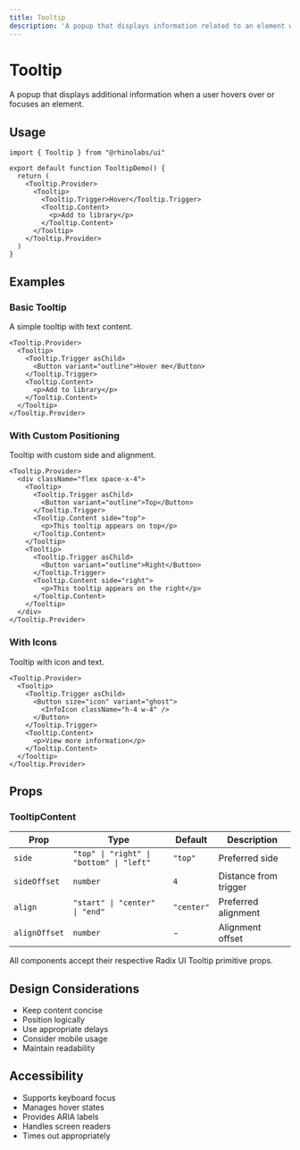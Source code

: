 ```yaml
---
title: Tooltip
description: 'A popup that displays information related to an element when the element receives keyboard focus or the mouse hovers over it.'
---
```


# Tooltip

A popup that displays additional information when a user hovers over or focuses an element.

## Usage

```tsx
import { Tooltip } from "@rhinolabs/ui"

export default function TooltipDemo() {
  return (
    <Tooltip.Provider>
      <Tooltip>
        <Tooltip.Trigger>Hover</Tooltip.Trigger>
        <Tooltip.Content>
          <p>Add to library</p>
        </Tooltip.Content>
      </Tooltip>
    </Tooltip.Provider>
  )
}
```

## Examples

### Basic Tooltip

A simple tooltip with text content.

```tsx
<Tooltip.Provider>
  <Tooltip>
    <Tooltip.Trigger asChild>
      <Button variant="outline">Hover me</Button>
    </Tooltip.Trigger>
    <Tooltip.Content>
      <p>Add to library</p>
    </Tooltip.Content>
  </Tooltip>
</Tooltip.Provider>
```

### With Custom Positioning

Tooltip with custom side and alignment.

```tsx
<Tooltip.Provider>
  <div className="flex space-x-4">
    <Tooltip>
      <Tooltip.Trigger asChild>
        <Button variant="outline">Top</Button>
      </Tooltip.Trigger>
      <Tooltip.Content side="top">
        <p>This tooltip appears on top</p>
      </Tooltip.Content>
    </Tooltip>
    <Tooltip>
      <Tooltip.Trigger asChild>
        <Button variant="outline">Right</Button>
      </Tooltip.Trigger>
      <Tooltip.Content side="right">
        <p>This tooltip appears on the right</p>
      </Tooltip.Content>
    </Tooltip>
  </div>
</Tooltip.Provider>
```

### With Icons

Tooltip with icon and text.

```tsx
<Tooltip.Provider>
  <Tooltip>
    <Tooltip.Trigger asChild>
      <Button size="icon" variant="ghost">
        <InfoIcon className="h-4 w-4" />
      </Button>
    </Tooltip.Trigger>
    <Tooltip.Content>
      <p>View more information</p>
    </Tooltip.Content>
  </Tooltip>
</Tooltip.Provider>
```

## Props

### TooltipContent

| Prop | Type | Default | Description |
|------|------|---------|-------------|
| `side` | `"top" \| "right" \| "bottom" \| "left"` | `"top"` | Preferred side |
| `sideOffset` | `number` | `4` | Distance from trigger |
| `align` | `"start" \| "center" \| "end"` | `"center"` | Preferred alignment |
| `alignOffset` | `number` | - | Alignment offset |

All components accept their respective Radix UI Tooltip primitive props.

## Design Considerations

- Keep content concise
- Position logically
- Use appropriate delays
- Consider mobile usage
- Maintain readability

## Accessibility

- Supports keyboard focus
- Manages hover states
- Provides ARIA labels
- Handles screen readers
- Times out appropriately
